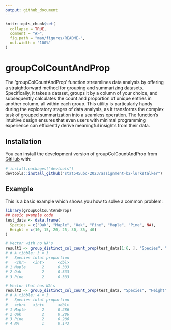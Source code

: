 ```yaml
---
output: github_document
---
```


```r
knitr::opts_chunk$set(
  collapse = TRUE,
  comment = "#>",
  fig.path = "man/figures/README-",
  out.width = "100%"
)
```

# groupColCountAndProp

The 'groupColCountAndProp' function streamlines data analysis by offering a straightforward method for grouping and summarizing datasets. Specifically, it takes a dataset, groups it by a column of your choice, and subsequently calculates the count and proportion of unique entries in another column, all within each group. This utility is particularly handy during the exploratory stages of data analysis, as it transforms the complex task of grouped summarization into a seamless operation. The function's intuitive design ensures that even users with minimal programming experience can efficiently derive meaningful insights from their data.

## Installation

You can install the development version of groupColCountAndProp from [GitHub](https://github.com/) with:

``` r
# install.packages("devtools")
devtools::install_github("stat545ubc-2023/assignment-b2-lurkstalker")
```

## Example

This is a basic example which shows you how to solve a common problem:

``` r
library(groupColCountAndProp)
## basic example code
test_data <- data.frame(
  Species = c("Oak", "Maple", "Oak", "Pine", "Maple", "Pine", NA),
  Height = c(10, 15, 20, 25, 30, 35, 40)
)

# Vector with no NA's
result1 <- group_distinct_col_count_prop(test_data[1:6, ], "Species", "Height")
# # A tibble: 3 × 3
#   Species total proportion
#   <chr>   <int>      <dbl>
# 1 Maple       2      0.333
# 2 Oak         2      0.333
# 3 Pine        2      0.333

# Vector that has NA's
result2 <- group_distinct_col_count_prop(test_data, "Species", "Height")
# # A tibble: 4 × 3
#   Species total proportion
#   <chr>   <int>      <dbl>
# 1 Maple       2      0.286
# 2 Oak         2      0.286
# 3 Pine        2      0.286
# 4 NA          1      0.143
```
